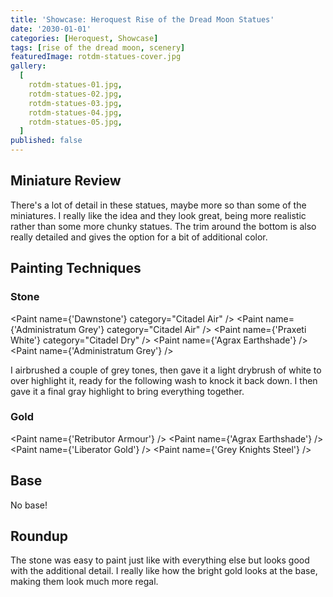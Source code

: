 ```yaml
---
title: 'Showcase: Heroquest Rise of the Dread Moon Statues'
date: '2030-01-01'
categories: [Heroquest, Showcase]
tags: [rise of the dread moon, scenery]
featuredImage: rotdm-statues-cover.jpg
gallery:
  [
    rotdm-statues-01.jpg,
    rotdm-statues-02.jpg,
    rotdm-statues-03.jpg,
    rotdm-statues-04.jpg,
    rotdm-statues-05.jpg,
  ]
published: false
---
```



## Miniature Review

There's a lot of detail in these statues, maybe more so than some of the miniatures. I really like the idea and they
look great, being more realistic rather than some more chunky statues. The trim around the bottom is also really
detailed and gives the option for a bit of additional color.

## Painting Techniques

### Stone

<Paint name={'Dawnstone'} category="Citadel Air" />
<Paint name={'Administratum Grey'} category="Citadel Air" />
<Paint name={'Praxeti White'} category="Citadel Dry" />
<Paint name={'Agrax Earthshade'} />
<Paint name={'Administratum Grey'} />

I airbrushed a couple of grey tones, then gave it a light drybrush of white to over highlight it, ready for the
following wash to knock it back down. I then gave it a final gray highlight to bring everything together.

### Gold

<Paint name={'Retributor Armour'} />
<Paint name={'Agrax Earthshade'} />
<Paint name={'Liberator Gold'} />
<Paint name={'Grey Knights Steel'} />

## Base

No base!

## Roundup

The stone was easy to paint just like with everything else but looks good with the additional detail. I really like
how the bright gold looks at the base, making them look much more regal.
